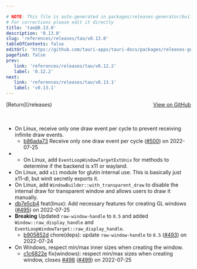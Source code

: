 ```yaml
---

# NOTE: This file is auto-generated in packages/releases-generator/build.ts
# For corrections please edit it directly
title: 'tao@0.13.0'
description: '0.13.0'
slug: 'references/releases/tao/v0.13.0'
tableOfContents: false
editUrl: 'https://github.com/tauri-apps/tauri-docs/packages/releases-generator/build.ts'
pagefind: false
prev:
   link: 'references/releases/tao/v0.12.2'
   label: '0.12.2'
next:
   link: 'references/releases/tao/v0.13.1'
   label: 'v0.13.1'
---
```


			

<ReleaseSidebar slug="references/releases/tao"  packageName="tao" />

<div style="margin-bottom:3rem; display: flex; justify-content: space-between; align-items: center"><span>[Return](/releases)</span><span><a href="https://github.com/tauri-apps/tao/releases/tag/tao-v0.13.0">View on GitHub</a></span></div>

- On Linux, receive only one draw event per cycle to prevent receiving infinite draw events.
  - [b86ada73](https://github.com/tauri-apps/tao/commit/b86ada73ccc493340f4cee35d884867623287111) Receive only one draw event per cycle ([#500](https://github.com/tauri-apps/tao/pull/500)) on 2022-07-25
- - On Linux, add `EventLoopWindowTargetExtUnix` for methods to determine if the backend is x11 or wayland.
- On Linux, add `x11` module for glutin internal use. This is basically just x11-dl, but winit secretly exports it.
- On Linux, add `WindowBuilder::with_transparent_draw` to disable the internal draw for transparent window and allows users to draw it manually.
- [db7e5cb4](https://github.com/tauri-apps/tao/commit/db7e5cb4466133869f512487e605b061a6610560) feat(linux): Add necessary features for creating GL windows ([#495](https://github.com/tauri-apps/tao/pull/495)) on 2022-07-25
- **Breaking** Updated `raw-window-handle` to `0.5` and added `Window::raw_display_handle` and `EventLoopWindowTarget::raw_display_handle`.
  - [b905852d](https://github.com/tauri-apps/tao/commit/b905852d2e76dafaadc8c0ca5785328981628bf0) chore(deps): update `raw-window-handle` to `0.5` ([#493](https://github.com/tauri-apps/tao/pull/493)) on 2022-07-24
- On Windows, respect min/max inner sizes when creating the window.
  - [c1c6822e](https://github.com/tauri-apps/tao/commit/c1c6822e8bb4708857225491b939f076b120dec1) fix(windows): respect min/max sizes when creating window, closes [#498](https://github.com/tauri-apps/tao/pull/498) ([#499](https://github.com/tauri-apps/tao/pull/499)) on 2022-07-25

